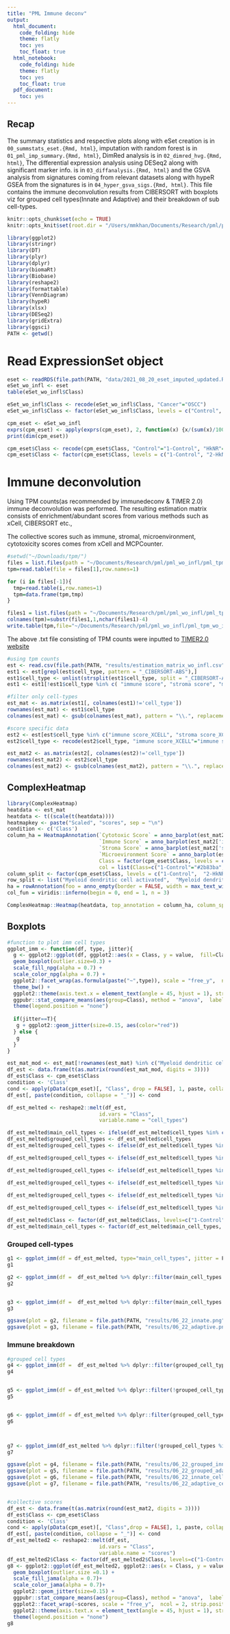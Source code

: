 ```yaml
---
title: "PML Immune deconv"
output:
  html_document:
    code_folding: hide
    theme: flatly
    toc: yes
    toc_float: true
  html_notebook:
    code_folding: hide
    theme: flatly
    toc: yes
    toc_float: true
  pdf_document:
    toc: yes
---
```


## Recap
The summary statistics and respective plots along with eSet creation is in `00_summstats_eset.{Rmd, html}`, imputation with random forest is in `01_pml_imp_summary.{Rmd, html}`,  DimRed analysis is in `02_dimred_hvg.{Rmd, html}`, The differential expression analysis using DESeq2 along with significant marker info. is in `03_diffanalysis.{Rmd, html}` and the GSVA analysis from signatures coming from relevant datasets along with hypeR GSEA from the signatures is in `04_hyper_gsva_sigs.{Rmd, html}`. This file contains the immune deconvolution results from CIBERSORT with boxplots viz for grouped cell types(Innate and Adaptive) and their breakdown of sub cell-types.


```r
knitr::opts_chunk$set(echo = TRUE)
knitr::opts_knit$set(root.dir = "/Users/mmkhan/Documents/Research/pml/pml_wo_infl/pml_github")
```

```r
library(ggplot2)
library(stringr)
library(DT)
library(plyr)
library(dplyr)
library(biomaRt)
library(Biobase)
library(reshape2)
library(formattable)
library(VennDiagram)
library(hypeR)
library(xlsx)
library(DESeq2)
library(gridExtra)
library(ggsci)
PATH <- getwd()
```


# Read ExpressionSet object {.tabset .tabset-fade .tabset-pills}

```r
eset <- readRDS(file.path(PATH, "data/2021_08_20_eset_imputed_updated.RDS"))
eSet_wo_infl <- eset
table(eSet_wo_infl$Class)

eSet_wo_infl$Class <- recode(eSet_wo_infl$Class, "Cancer"="OSCC")
eSet_wo_infl$Class <- factor(eSet_wo_infl$Class, levels = c("Control", "HkNR", "Dysplasia", "OSCC"))

cpm_eset <- eSet_wo_infl
exprs(cpm_eset) <- apply(exprs(cpm_eset), 2, function(x) {x/(sum(x)/1000000)})
print(dim(cpm_eset))

cpm_eset$Class <- recode(cpm_eset$Class, "Control"="1-Control", "HkNR"="2-HkNR", "Dysplasia"="3-Dysplasia", "OSCC"="4-OSCC")
cpm_eset$Class <- factor(cpm_eset$Class, levels = c("1-Control", "2-HkNR", "3-Dysplasia", "4-OSCC"))

```

# Immune deconvolution {.tabset .tabset-fade .tabset-pills}

Using TPM counts(as recommended by immunedeconv & TIMER 2.0) immune deconvolution was performed.
The resulting estimation matrix consists of enrichment/abundant scores from various methods such as xCell, CIBERSORT etc., 

The collective scores such as immune, stromal, microenvironment, cytotoxicity scores comes from xCell and MCPCounter.

```r
#setwd("~/Downloads/tpm/")
files = list.files(path = "~/Documents/Research/pml/pml_wo_infl/pml_tpm_wo_infl/", pattern=".tpm", full.names = TRUE)
tpm=read.table(file = files[1],row.names=1)

for (i in files[-1]){
  tmp=read.table(i,row.names=1)
  tpm=data.frame(tpm,tmp)
}

files1 = list.files(path = "~/Documents/Research/pml/pml_wo_infl/pml_tpm_wo_infl/", pattern=".tpm", full.names = FALSE)
colnames(tpm)=substr(files1,1,nchar(files1)-4)
write.table(tpm,file="~/Documents/Research/pml/pml_wo_infl/pml_tpm_wo_infl/tpm_combined_wo_infl.txt",quote=F,sep='\t')
```

The above .txt file consisting of TPM counts were inputted to [TIMER2.0 website](http://timer.cistrome.org)

```r
#using tpm counts 
est <- read.csv(file.path(PATH, "results/estimation_matrix_wo_infl.csv"))
est1 <- est[grepl(est$cell_type, pattern = "_CIBERSORT-ABS"),]
est1$cell_type <- unlist(strsplit(est1$cell_type, split = "_CIBERSORT-ABS", fixed = TRUE))
est1 <- est1[!est1$cell_type %in% c( "immune score", "stroma score", "microenvironment score"),]

#filter only cell-types
est_mat <- as.matrix(est1[, colnames(est1)!='cell_type'])
rownames(est_mat) <- est1$cell_type
colnames(est_mat) <- gsub(colnames(est_mat), pattern = "\\.", replacement = "_")

#score specific data
est2 <- est[est$cell_type %in% c("immune score_XCELL", "stroma score_XCELL", "microenvironment score_XCELL", "cytotoxicity score_MCPCOUNTER"),]
est2$cell_type <- recode(est2$cell_type, "immune score_XCELL"="immune score", "microenvironment score_XCELL"="microenvironment score", "stroma score_XCELL"="stroma score", "cytotoxicity score_MCPCOUNTER"="cytotoxicity score")

est_mat2 <- as.matrix(est2[, colnames(est2)!='cell_type'])
rownames(est_mat2) <- est2$cell_type
colnames(est_mat2) <- gsub(colnames(est_mat2), pattern = "\\.", replacement = "_")
```

## ComplexHeatmap {.tabset .tabset-fade .tabset-pills}

```r
library(ComplexHeatmap)
heatdata <- est_mat
heatdata <- t((scale(t(heatdata))))
heatmapkey <- paste("Scaled", "scores", sep = "\n")
condition <- c('Class')
column_ha = HeatmapAnnotation(`Cytotoxic Score` = anno_barplot(est_mat2['cytotoxicity score', ], baseline = median(est_mat2['cytotoxicity score', ])),
                              `Immune Score` = anno_barplot(est_mat2['immune score', ], baseline = median(est_mat2['immune score', ])),
                              `Stroma Score` = anno_barplot(est_mat2['stroma score', ], baseline = median(est_mat2['stroma score', ])),
                              `Microevironment Score` = anno_barplot(est_mat2['microenvironment score', ], baseline = median(est_mat2['stroma score', ])), 
                              Class = factor(cpm_eset$Class, levels = c("1-Control", "2-HkNR", "3-Dysplasia", "4-OSCC")), Progression_status= factor(cpm_eset$Progression_status, levels = c("Stable", "Progressed-Dys", "Progressed-SCC")),
                              col = list(Class=c("1-Control"="#2b83ba",  "2-HkNR"="#ffffbf", "3-Dysplasia"="#fdae61", "4-OSCC"="#d7191c"), Progression_status=c("Stable"="white", "Progressed-SCC"="red", "Progressed-Dys"="pink", "NA"="grey")))
column_split <- factor(cpm_eset$Class, levels = c("1-Control",  "2-HkNR", "3-Dysplasia", "4-OSCC"))
row_split <- list("Myeloid dendritic cell activated",  "Myeloid dendritic cell", "Eosinophil", "Mast cell", "Monocyte",  "Macrophage",  "Macrophage M1", "Macrophage M2", "NK cell", rownames(heatdata)[!rownames(heatdata) %in% c( "Myeloid dendritic cell activated",  "Eosinophil", "Mast cell", "Monocyte",  "Macrophage",  "Macrophage M1", "Macrophage M2", "Myeloid dendritic cell", "NK cell",  "Common lymphoid progenitor", "Common myeloid progenitor")])
ha = rowAnnotation(foo = anno_empty(border = FALSE, width = max_text_width(unlist(row_split)) + unit(4, "mm")))
col_fun = viridis::inferno(begin = 0, end = 1, n = 3)

ComplexHeatmap::Heatmap(heatdata, top_annotation = column_ha, column_split = column_split,   name = heatmapkey, cluster_rows = FALSE, show_row_names = TRUE, cluster_columns = FALSE)

```

## Boxplots {.tabset .tabset-fade .tabset-pills}

```r
#function to plot imm cell types
ggplot_imm <- function(df, type, jitter){
  g <- ggplot2::ggplot(df, ggplot2::aes(x = Class, y = value,  fill=Class)) +  
  geom_boxplot(outlier.size=0.3) +
  scale_fill_npg(alpha = 0.7) +
  scale_color_npg(alpha = 0.7) +
  ggplot2::facet_wrap(as.formula(paste("~",type)), scale = "free_y",  ncol = ceiling(sqrt(ncol(t(est_mat)))), strip.position =  "left") + 
  theme_bw() +
  ggplot2::theme(axis.text.x = element_text(angle = 45, hjust = 1), strip.text.y  = element_text(size = 15)) + 
  ggpubr::stat_compare_means(aes(group=Class), method = "anova",  label = 'p.format') +
  theme(legend.position = "none")
  
  if(jitter==T){
   g + ggplot2::geom_jitter(size=0.15, aes(color="red")) 
  } else {
   g
  }
}
```



```r
est_mat_mod <- est_mat[!rownames(est_mat) %in% c("Myeloid dendritic cell resting", "Myeloid dendritic cell activated", "Eosinophil"),]
df_est <- data.frame(t(as.matrix(round(est_mat_mod, digits = 3))))
df_est$Class <- cpm_eset$Class
condition <- 'Class'
cond <- apply(pData(cpm_eset)[, "Class", drop = FALSE], 1, paste, collapse = "_")
df_est[, paste(condition, collapse = "_")] <- cond

df_est_melted <- reshape2::melt(df_est, 
                              id.vars = "Class",
                              variable.name = "cell_types")

df_est_melted$main_cell_types <- ifelse(df_est_melted$cell_types %in% c("NK.cell.resting", "NK.cell.activated", "Monocyte", "Macrophage.M0", "Macrophage.M1", "Macrophage.M2", "Mast.cell.activated", "Mast.cell.resting", "Neutrophil"), "Innate", "Adaptive")
df_est_melted$grouped_cell_types <- df_est_melted$cell_types
df_est_melted$grouped_cell_types <- ifelse(df_est_melted$cell_types %in% c("NK.cell.resting", "NK.cell.activated"), "NK cells",  df_est_melted$grouped_cell_types)

df_est_melted$grouped_cell_types <- ifelse(df_est_melted$cell_types %in% c("Monocyte", "Macrophage.M0", "Macrophage.M1", "Macrophage.M2"), "Macrophages", df_est_melted$grouped_cell_types)

df_est_melted$grouped_cell_types <- ifelse(df_est_melted$cell_types %in% c("Mast.cell.activated", "Mast.cell.resting"), "Mast cells", df_est_melted$grouped_cell_types)

df_est_melted$grouped_cell_types <- ifelse(df_est_melted$cell_types %in% c("B.cell.naive", "B.cell.memory", "B.cell.plasma" ), "B cells", df_est_melted$grouped_cell_types)

df_est_melted$grouped_cell_types <- ifelse(df_est_melted$cell_types %in% c("T.cell.CD8.", "T.cell.CD4..naive", "T.cell.CD4..memory.resting",   "T.cell.CD4..memory.activated", "T.cell.follicular.helper", "T.cell.regulatory..Tregs.", "T.cell.gamma.delta"), "T cells", df_est_melted$grouped_cell_types)
                      
df_est_melted$grouped_cell_types <- ifelse(df_est_melted$cell_types %in% c("Neutrophil"), "Neutrophils", df_est_melted$grouped_cell_types)

df_est_melted$Class <- factor(df_est_melted$Class, levels=c("1-Control",  "2-HkNR", "3-Dysplasia", "4-OSCC"))
df_est_melted$main_cell_types <- factor(df_est_melted$main_cell_types, levels = c("Innate", "Adaptive"))

```


### Grouped cell-types {.tabset .tabset-fade .tabset-pills}

```r
g1 <- ggplot_imm(df = df_est_melted, type="main_cell_types", jitter = F)
g1

g2 <- ggplot_imm(df =  df_est_melted %>% dplyr::filter(main_cell_types == 'Innate'), type="main_cell_types",  jitter = F)
g2


g3 <- ggplot_imm(df =  df_est_melted %>% dplyr::filter(main_cell_types == 'Adaptive'), type="main_cell_types",  jitter = F)
g3

ggsave(plot = g2, filename = file.path(PATH, "results/06_22_innate.png"), width = 8, height = 8, dpi = 300)
ggsave(plot = g3, filename = file.path(PATH, "results/06_22_adaptive.png"), width = 8, height = 8, dpi = 300)
```

### Immune breakdown {.tabset .tabset-fade .tabset-pills}

```r
#grouped cell types
g4 <- ggplot_imm(df =  df_est_melted %>% dplyr::filter(grouped_cell_types %in% c("NK cells", "Macrophages", "Mast cells", "Neutrophils")), type="grouped_cell_types",  jitter = F)
g4


g5 <- ggplot_imm(df = df_est_melted %>% dplyr::filter(!grouped_cell_types %in% c("NK cells", "Macrophages", "Mast cells", "Neutrophils")), type="grouped_cell_types",  jitter = F)
g5


g6 <- ggplot_imm(df = df_est_melted %>% dplyr::filter(grouped_cell_types %in% c("NK cells", "Macrophages", "Mast cells", "Neutrophils")), type="cell_types",  jitter = F)
g6



g7 <- ggplot_imm(df_est_melted %>% dplyr::filter(!grouped_cell_types %in% c("NK cells", "Macrophages", "Mast cells", "Neutrophils")), type="cell_types",  jitter = F)
g7

ggsave(plot = g4, filename = file.path(PATH, "results/06_22_grouped_innate.png"), width = 8, height = 4, dpi = 300)
ggsave(plot = g5, filename = file.path(PATH, "results/06_22_grouped_adaptive.png"), width = 5, height = 4, dpi = 300)
ggsave(plot = g6, filename = file.path(PATH, "results/06_22_innate_cell_types.png"), width = 8, height = 6, dpi = 300)
ggsave(plot = g7, filename = file.path(PATH, "results/06_22_adaptive_cell_types.png"), width = 8, height = 6, dpi = 300)


#collective scores
df_est <- data.frame(t(as.matrix(round(est_mat2, digits = 3))))
df_est$Class <- cpm_eset$Class
condition <- 'Class'
cond <- apply(pData(cpm_eset)[, "Class",drop = FALSE], 1, paste, collapse = "_")
df_est[, paste(condition, collapse = "_")] <- cond
df_est_melted2 <- reshape2::melt(df_est, 
                              id.vars = "Class",
                              variable.name = "scores")
df_est_melted2$Class <- factor(df_est_melted2$Class, levels=c("1-Control",  "2-HkNR", "3-Dysplasia", "4-OSCC"))
g8 <- ggplot2::ggplot(df_est_melted2, ggplot2::aes(x = Class, y = value, fill = Class)) +  
  geom_boxplot(outlier.size =0.1) +
  scale_fill_jama(alpha = 0.7)+
  scale_color_jama(alpha = 0.7)+
  ggplot2::geom_jitter(size=0.15) + 
  ggpubr::stat_compare_means(aes(group=Class), method = "anova",  label = 'p.format')+
  ggplot2::facet_wrap(~scores, scale = "free_y",  ncol = 2, strip.position =  "left") +  
  ggplot2::theme(axis.text.x = element_text(angle = 45, hjust = 1), strip.text.y  = element_text(size = 12)) + 
  theme(legend.position = "none")
g8

```



